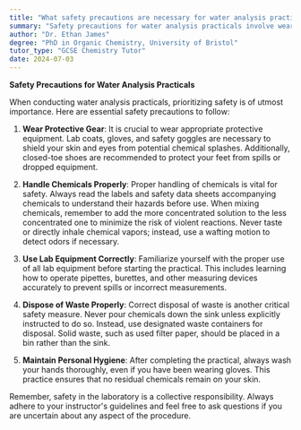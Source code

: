 ```yaml
---
title: "What safety precautions are necessary for water analysis practicals?"
summary: "Safety precautions for water analysis practicals involve wearing protective gear, proper chemical handling, and correct waste disposal to ensure a safe working environment."
author: "Dr. Ethan James"
degree: "PhD in Organic Chemistry, University of Bristol"
tutor_type: "GCSE Chemistry Tutor"
date: 2024-07-03
---
```


**Safety Precautions for Water Analysis Practicals**

When conducting water analysis practicals, prioritizing safety is of utmost importance. Here are essential safety precautions to follow:

1. **Wear Protective Gear**: 
   It is crucial to wear appropriate protective equipment. Lab coats, gloves, and safety goggles are necessary to shield your skin and eyes from potential chemical splashes. Additionally, closed-toe shoes are recommended to protect your feet from spills or dropped equipment.

2. **Handle Chemicals Properly**: 
   Proper handling of chemicals is vital for safety. Always read the labels and safety data sheets accompanying chemicals to understand their hazards before use. When mixing chemicals, remember to add the more concentrated solution to the less concentrated one to minimize the risk of violent reactions. Never taste or directly inhale chemical vapors; instead, use a wafting motion to detect odors if necessary.

3. **Use Lab Equipment Correctly**: 
   Familiarize yourself with the proper use of all lab equipment before starting the practical. This includes learning how to operate pipettes, burettes, and other measuring devices accurately to prevent spills or incorrect measurements.

4. **Dispose of Waste Properly**: 
   Correct disposal of waste is another critical safety measure. Never pour chemicals down the sink unless explicitly instructed to do so. Instead, use designated waste containers for disposal. Solid waste, such as used filter paper, should be placed in a bin rather than the sink.

5. **Maintain Personal Hygiene**: 
   After completing the practical, always wash your hands thoroughly, even if you have been wearing gloves. This practice ensures that no residual chemicals remain on your skin.

Remember, safety in the laboratory is a collective responsibility. Always adhere to your instructor's guidelines and feel free to ask questions if you are uncertain about any aspect of the procedure.
    